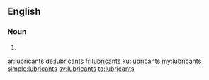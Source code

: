 ==English==

===Noun===
{{head|en}}

# {{plural of|lubricant}}

[[ar:lubricants]]
[[de:lubricants]]
[[fr:lubricants]]
[[ku:lubricants]]
[[my:lubricants]]
[[simple:lubricants]]
[[sv:lubricants]]
[[ta:lubricants]]